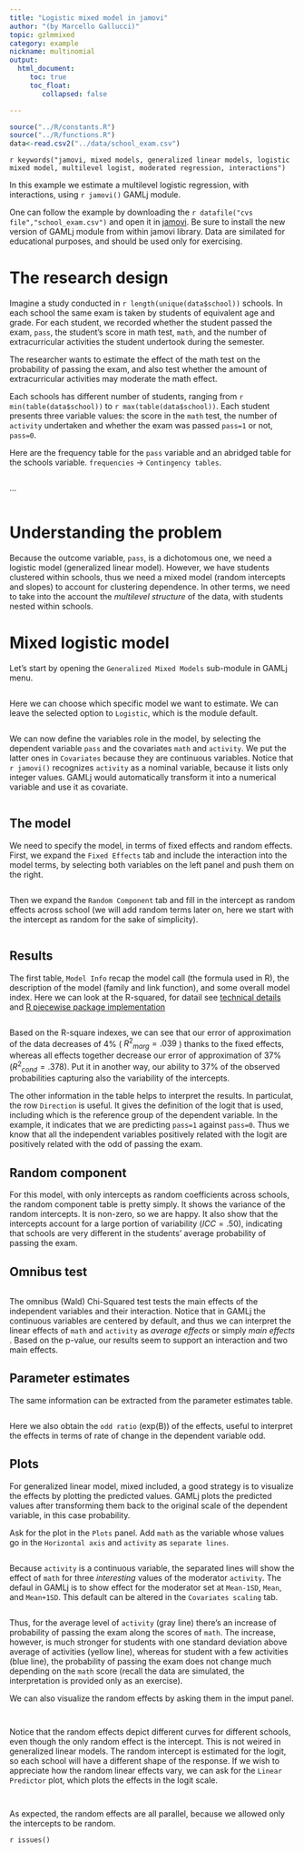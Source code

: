 ```yaml
---
title: "Logistic mixed model in jamovi"
author: "(by Marcello Gallucci)"
topic: gzlmmixed
category: example
nickname: multinomial
output: 
  html_document:
     toc: true
     toc_float:
        collapsed: false

---
```


```r
source("../R/constants.R")
source("../R/functions.R")
data<-read.csv2("../data/school_exam.csv")
```

`r keywords("jamovi, mixed models, generalized linear models, logistic mixed model, multilevel logist, moderated regression, interactions")`


In this example we estimate a multilevel logistic regression, with interactions, using `r jamovi()` GAMLj module. 

One can follow the example by downloading the
`r datafile("cvs file","school_exam.csv")` and open it in [jamovi](https://www.jamovi.org/download.html). Be sure to install the new version of GAMLj module from within jamovi library. Data are similated for educational purposes, and should be used only for exercising.

# The research design

Imagine a study conducted in `r length(unique(data$school))` schools. In each school the same exam is taken by students of equivalent age and grade. For each student, we recorded whether the student passed the exam, `pass`, the student's score in math test, `math`, and the number of extracurricular activities the student undertook during the semester.

The researcher wants to estimate the effect of the math test on the probability of passing the exam, and also test whether the amount of extracurricular activities may moderate the math effect.

Each schools has different number of students, ranging from `r min(table(data$school))` to `r max(table(data$school))`. Each student presents three variable values: the score in the `math` test, the number of `activity` undertaken and whether the exam was passed `pass=1` or not, `pass=0`.


Here are the frequency table for the `pass` variable and an abridged table for the schools variable. `frequencies` -> `Contingency tables`.

<img src="examples/gzlmmixed1/results_freq1.png" class="img-responsive" alt="">

...

<img src="examples/gzlmmixed1/results_freq2.png" class="img-responsive" alt="">

# Understanding the problem

Because the outcome variable, `pass`, is a dichotomous one, we need a logistic model (generalized linear model). However, we have students clustered within schools, thus we need a mixed model (random intercepts and slopes) to account for clustering dependence. In other terms, we need to take into the account the _multilevel structure_ of the data, with students nested within schools.


# Mixed logistic model

Let's start by opening the `Generalized Mixed Models` sub-module in GAMLj menu.

<img src="examples/gzlmmixed1/menu.png" class="img-responsive" alt="">

Here we can choose which specific model we want to estimate. We can leave the selected option to `Logistic`, which is the module default.

<img src="examples/gzlmmixed1/models.png" class="img-responsive" alt="">

We can now define the variables role in the model, by selecting the dependent variable `pass` and the covariates `math` and `activity`. We put the latter ones in `Covariates` because they are continuous variables. Notice that `r jamovi()` recognizes `activity` as a nominal variable, because it lists only integer values. GAMLj would automatically transform it into a numerical variable and use it as covariate.

<img src="examples/gzlmmixed1/variables.png" class="img-responsive" alt="">

## The model

We need to specify the model, in terms of fixed effects and random effects. First, we expand the `Fixed Effects` tab and include the interaction into the model terms, by selecting both variables on the left panel and push them on the right.

<img src="examples/gzlmmixed1/fixed.png" class="img-responsive" alt="">

Then we expand the `Random Component` tab and fill in the intercept as random effects across school (we will add random terms later on, here we start with the intercept as random for the sake of simplicity).

<img src="examples/gzlmmixed1/random1.png" class="img-responsive" alt="">

## Results

The first table, `Model Info` recap the model call (the formula used in R), the description of the model (family and link function), and some overall model index. Here we can look at the R-squared, for datail see [technical details](gzlm_specs.html) and [R piecewise package implementation](https://cran.r-project.org/web/packages/piecewiseSEM/) 

<img src="examples/gzlmmixed1/results_modelinfo.png" class="img-responsive" alt="">

Based on the R-square indexes, we can see that our error of approximation of the data decreases of 4% ( ${R^2}_{marg}=.039$ ) thanks to the fixed effects, whereas all effects together decrease our error of approximation of 37% (${R^2}_{cond}=.378$). Put it in another way, our ability to 37% of the observed probabilities capturing also the variability of the intercepts.

The other information in the table helps to interpret the results. In particulat, the row `Direction` is useful. It gives the definition of the logit that is used, including which is the reference group of the dependent variable. In the example, it indicates that we are predicting `pass=1` against `pass=0`. Thus we know that all the independent variables positively related with the logit are positively related with the odd of passing the exam.

## Random component

For this model, with only intercepts as random coefficients across schools, the random component table is pretty simply. It shows the variance of the random intercepts. It is non-zero, so we are happy. It also show that the intercepts account for a large portion of variability ($ICC=.50$), indicating that schools are very different in the students' average probability of passing the exam.

## Omnibus test

<img src="examples/gzlmmixed1/results_omnibus1.png" class="img-responsive" alt="">

The omnibus (Wald) Chi-Squared test tests the main effects of the independent variables and their interaction. Notice that in GAMLj the continuous variables are centered by default, and thus we can interpret the linear effects of `math` and `activity` as _average effects_ or simply _main effects_ . Based on the p-value, our results seem to support an interaction and two main effects.

## Parameter estimates

The same information can be extracted from the parameter estimates table.

<img src="examples/gzlmmixed1/results_params1.png" class="img-responsive" alt="">

Here we also obtain the `odd ratio` (exp(B)) of the effects, useful to interpret the effects in terms of rate of change in the dependent variable odd.

## Plots

For generalized linear model, mixed included, a good strategy is to visualize the effects by plotting the predicted values. GAMLj plots the predicted values after transforming them back to the original scale of the dependent variable, in this case probability.

Ask for the plot in the `Plots` panel. Add `math` as the variable whose values go in the `Horizontal axis` and `activity` as `separate lines`. 

<img src="examples/gzlmmixed1/plot1.png" class="img-responsive" alt="">

Because `activity` is a continuous variable, the separated lines will show the effect of `math` for three _interesting_ values of the moderator `activity`. The defaul in GAMLj is to show effect for the moderator set at `Mean-1SD`, `Mean`, and `Mean+1SD`. This default can be altered in the `Covariates scaling` tab.

<img src="examples/gzlmmixed1/results_plot1.png" class="img-responsive" alt="">

Thus, for the average level of `activity` (gray line) there's an increase of probability of passing the exam along the scores of `math`. The increase, however, is much stronger for students with one standard deviation above average of activities (yellow line), whereas for student with a few activities (blue line), the probability of passing the exam does not change much depending on the `math` score (recall the data are simulated, the interpretation is provided only as an exercise).

We can also visualize the random effects by asking them in the imput panel.

<img src="examples/gzlmmixed1/plot2.png" class="img-responsive" alt="">

<img src="examples/gzlmmixed1/results_plot2.png" class="img-responsive" alt="">

Notice that the random effects depict different curves for different schools, even though the only random effect is the intercept. This is not weired in generalized linear models. The random intercept is estimated for the logit, so each school will have a different shape of the response. If we wish to appreciate how the random linear effects vary, we can ask for the `Linear Predictor` plot, which plots the effects in the logit scale.

<img src="examples/gzlmmixed1/plot3.png" class="img-responsive" alt="">

<img src="examples/gzlmmixed1/results_plot3.png" class="img-responsive" alt="">

As expected, the random effects are all parallel, because we allowed only the intercepts to be random.

`r issues()`